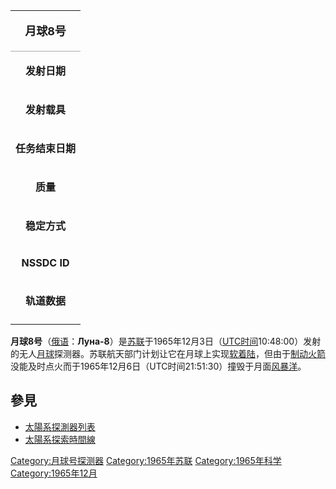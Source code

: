 {| border=1 align=right cellpadding=4 cellspacing=0 width=250 style="margin: 0 0 1em 1em; background: #f9f9f9; border: 1px #aaa solid; border-collapse: collapse; font-size: 95%;"
| align="center" style="background:#efefef;" colspan="2" style="border-bottom:1px #aaa solid;" | <span style="font-size:18px;">'''月球8号'''</span>
|-
|'''发射日期''' || 1965年12月3日
|-
|'''发射载具''' || [[闪电号运载火箭|闪电号运载火箭]]
|-
|'''任务结束日期''' || 1965年12月6日
|-
|'''质量''' || 1550千克
|-
|'''稳定方式''' || 不详
|-
|'''NSSDC ID''' || 1965-099A
|-
|'''轨道数据''' || 硬着陆
|-
|}
'''月球8号'''（[[俄语|俄语]]：'''Луна-8'''）是[[苏联|苏联]]于1965年12月3日（[[UTC时间|UTC时间]]10:48:00）发射的无人[[月球|月球]]探测器。苏联航天部门计划让它在月球上实现[[软着陆|软着陆]]，但由于[[制动火箭|制动火箭]]没能及时点火而于1965年12月6日（UTC时间21:51:30）撞毁于月面[[风暴洋|风暴洋]]。

==參見==
*[[太陽系探測器列表|太陽系探測器列表]]
*[[太陽系探索時間線|太陽系探索時間線]]

{{月球计划}}

[[Category:月球号探测器|Category:月球号探测器]]
[[Category:1965年苏联|Category:1965年苏联]]
[[Category:1965年科学|Category:1965年科学]]
[[Category:1965年12月|Category:1965年12月]]